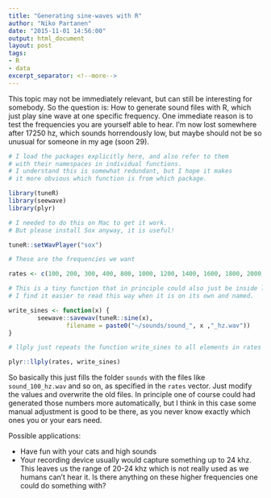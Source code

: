```yaml
---
title: "Generating sine-waves with R"
author: "Niko Partanen"
date: "2015-11-01 14:56:00"
output: html_document
layout: post
tags:
- R
- data
excerpt_separator: <!--more-->
---
```


This topic may not be immediately relevant, but can still be interesting for somebody. So the question is: How to generate sound files with R, which just play sine wave at one specific frequency. One immediate reason is to test the frequencies you are yourself able to hear. I'm now lost somewhere after 17250 hz, which sounds horrendously low, but maybe should not be so unusual for someone in my age (soon 29). <!--more-->

```r

# I load the packages explicitly here, and also refer to them 
# with their namespaces in individual functions.
# I understand this is somewhat redundant, but I hope it makes 
# it more obvious which function is from which package.

library(tuneR)
library(seewave)
library(plyr)

# I needed to do this on Mac to get it work.
# But please install Sox anyway, it is useful!

tuneR::setWavPlayer("sox")

# These are the frequencies we want

rates <- c(100, 200, 300, 400, 800, 1000, 1200, 1400, 1600, 1800, 2000, 4000, 6000, 8000, 10000, 12000, 14000, 15000, 15250, 15500, 15750, 16000, 16250, 16500, 16750, 17000, 17250, 17500, 17750, 18000, 20000)

# This is a tiny function that in principle could also just be inside llply itself.
# I find it easier to read this way when it is on its own and named.

write_sines <- function(x) {
        seewave::savewav(tuneR::sine(x), 
                filename = paste0("~/sounds/sound_", x ,"_hz.wav"))
}

# llply just repeats the function write_sines to all elements in rates character vector

plyr::llply(rates, write_sines)

```

So basically this just fills the folder `sounds` with the files like `sound_100_hz.wav` and so on, as specified in the `rates` vector. Just modify the values and overwrite the old files. In principle one of course could had generated those numbers more automatically, but I think in this case some manual adjustment is good to be there, as you never know exactly which ones you or your ears need.

Possible applications:

- Have fun with your cats and high sounds
- Your recording device usually would capture something up to 24 khz. This leaves us the range of 20-24 khz which is not really used as we humans can't hear it. Is there anything on these higher frequencies one could do something with?
